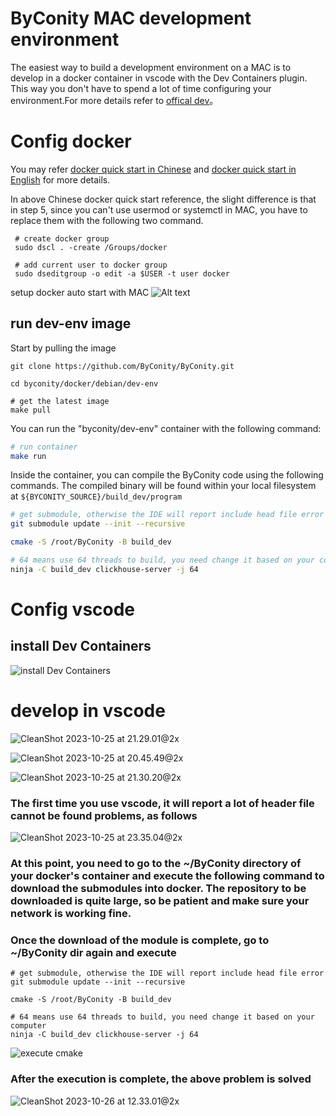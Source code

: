 

# ByConity MAC development environment

The easiest way to build a development environment on a MAC is to develop in a docker container in vscode with  the Dev Containers plugin. This way you don't have to spend a lot of time configuring your environment.For more details refer to [offical dev](https://github.com/ByConity/ByConity/blob/master/docker/debian/dev-env/README.md)。

# Config docker 

You may refer [docker quick start in Chinese](https://www.ruanyifeng.com/blog/2018/02/docker-tutorial.html) and [docker quick start in English](https://docs.docker.com/get-started/) for more details.

In above Chinese docker quick start reference, the slight difference is that in step 5, since you can't use usermod or systemctl in MAC, you have to replace them with the following two command.

     # create docker group
     sudo dscl . -create /Groups/docker
     
     # add current user to docker group
     sudo dseditgroup -o edit -a $USER -t user docker
     

setup docker auto start with MAC
![Alt text](<CleanShot 2023-10-25 at 19.45.04@2x.jpg>)


## run dev-env image

Start by pulling the image
```
git clone https://github.com/ByConity/ByConity.git 

cd byconity/docker/debian/dev-env

# get the latest image
make pull
```

You can run the "byconity/dev-env" container with the following command:
```bash
# run container
make run
```


Inside the container, you can compile the ByConity code using the following commands.
The compiled binary will be found within your local filesystem at `${BYCONITY_SOURCE}/build_dev/program`
```bash
# get submodule, otherwise the IDE will report include head file error
git submodule update --init --recursive

cmake -S /root/ByConity -B build_dev

# 64 means use 64 threads to build, you need change it based on your computer
ninja -C build_dev clickhouse-server -j 64
```



# Config vscode

## install Dev Containers

![install Dev Containers](https://pictures-for-typora.oss-cn-beijing.aliyuncs.com/CleanShot%202023-10-25%20at%2019.51.48@2x.jpg)


# develop in vscode


![CleanShot 2023-10-25 at 21.29.01@2x](https://pictures-for-typora.oss-cn-beijing.aliyuncs.com/CleanShot%202023-10-25%20at%2021.29.01@2x.jpg)

![CleanShot 2023-10-25 at 20.45.49@2x](https://pictures-for-typora.oss-cn-beijing.aliyuncs.com/CleanShot%202023-10-25%20at%2020.45.49@2x.jpg)

![CleanShot 2023-10-25 at 21.30.20@2x](https://pictures-for-typora.oss-cn-beijing.aliyuncs.com/CleanShot%202023-10-25%20at%2021.30.20@2x.jpg)

### The first time you use vscode, it will report a lot of header file cannot be found problems, as follows

![CleanShot 2023-10-25 at 23.35.04@2x](https://pictures-for-typora.oss-cn-beijing.aliyuncs.com/CleanShot%202023-10-25%20at%2023.35.04@2x.jpg)

### At this point, you need to go to the ~/ByConity directory of your docker's container and execute the following command to download the submodules into docker. The repository to be downloaded is quite large, so be patient and make sure your network is working fine.

### Once the download of the module is complete, go to ~/ByConity dir again and execute 

```shell
# get submodule, otherwise the IDE will report include head file error
git submodule update --init --recursive

cmake -S /root/ByConity -B build_dev

# 64 means use 64 threads to build, you need change it based on your computer
ninja -C build_dev clickhouse-server -j 64
```

![execute cmake](https://pictures-for-typora.oss-cn-beijing.aliyuncs.com/CleanShot%202023-10-26%20at%2013.59.08.jpg)

### After the execution is complete, the above problem is solved

![CleanShot 2023-10-26 at 12.33.01@2x](https://pictures-for-typora.oss-cn-beijing.aliyuncs.com/CleanShot%202023-10-26%20at%2012.33.01@2x.jpg)